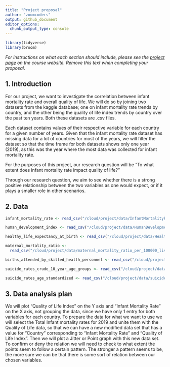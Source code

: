 ```yaml
---
title: "Project proposal"
author: "zoomcoders"
output: github_document
editor_options: 
  chunk_output_type: console
---
```


```r
library(tidyverse)
library(broom)
```

*For instructions on what each section should include, please see the [project page](https://idsed.digital/assessments/project/#proposal) on the course website. Remove this text when completing your proposal*.

## 1. Introduction

For our project, we want to investigate the correlation between infant mortality rate and overall quality of life. We will do so by joining two datasets from the kaggle database; one on infant mortality rate trends by country, and the other being the quality of life index trends by country over the past ten years. Both these datasets are .csv files. 

Each dataset contains values of their respective variable for each country for a given number of years. Given that the infant mortality rate dataset has missing data for a lot of countries for most of the years, we will filter the dataset so that the time frame for both datasets shows only one year (2019), as this was the year where the most data was collected for infant mortality rate.

For the purposes of this project, our research question will be "To what extent does infant mortality rate impact quality of life?"

Through our research question, we aim to see whether there is a strong positive relationship between the two variables as one would expect, or if it plays a smaller role in other scenarios.

## 2. Data
```r

infant_mortality_rate <- read_csv("/cloud/project/data/InfantMortalityRate.csv")

human_development_index <- read_csv("/cloud/project/data/HumanDevelopmentIndex.csv")

healthy_life_expectancy_at_birth <- read_csv("/cloud/project/data/Healthy_life_expectancy_at_birth.csv")

maternal_mortality_ratio <- 
  read_csv("/cloud/project/data/maternal_mortality_ratio_per_100000_live_births.csv")

births_attended_by_skilled_health_personnel <- read_csv("/cloud/project/data/births_attended_by_skilled_health_personnel.csv")

suicide_rates_crude_10_year_age_groups <- read_csv("/cloud/project/data/suicide_rates_crude_10_year_age_groups.csv")

suicide_rates_age_standardized <- read_csv("/cloud/project/data/suicide_rates_age_standardized.csv")
```




## 3. Data analysis plan

We will plot "Quality of Life Index" on the Y axis and "Infant Mortality Rate" on the X axis, not grouping the data, since we have only 1 entry for both variables for each country. To prepare the data for what we want to use we will select the Total Infant mortality rates for 2019 and unite them with the Quality of Life data, so that we can have a new modified data set that has a value for "Country" corresponding to "Infant Mortality Rate" and "Quality of Life Index". Then we will plot a Jitter or Point graph with this new data set. To confirm or deny the relation we will need to check to what extent the points seem to follow a certain pattern. The stronger a pattern seems to be, the more sure we can be that there is some sort of relation between our chosen variables.
